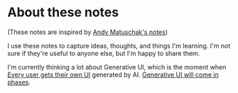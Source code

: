 # About these notes

(These notes are inspired by [Andy Matuschak's notes](https://notes.andymatuschak.org/About_these_notes))

I use these notes to capture ideas, thoughts, and things I'm learning. I'm not sure if they're useful to anyone else, but I'm happy to share them.

I'm currently thinking a lot about Generative UI, which is the moment when [Every user gets their own UI](/notes/every-user-gets-their-own-ui) generated by AI. [Generative UI will come in phases](/notes/generative-ui-will-come-in-phases).




